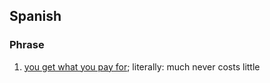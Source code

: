 ==Spanish==

===Phrase===
{{head|es|phrase|head=[[nunca]] [[mucho]] [[cuesta]] [[poco]]}}

# [[you get what you pay for]]; literally: much never costs little